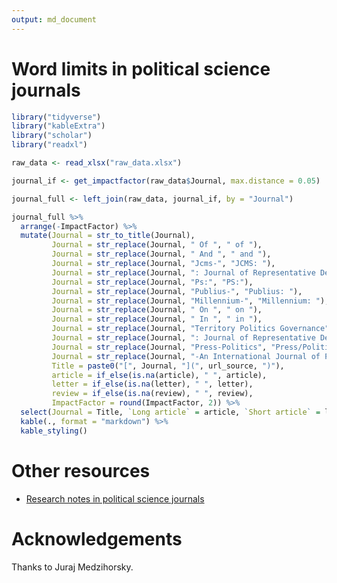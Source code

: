 ```yaml
---
output: md_document
---
```


# Word limits in political science journals

```r
library("tidyverse")
library("kableExtra")
library("scholar")
library("readxl")

raw_data <- read_xlsx("raw_data.xlsx")

journal_if <- get_impactfactor(raw_data$Journal, max.distance = 0.05)

journal_full <- left_join(raw_data, journal_if, by = "Journal")

journal_full %>%
  arrange(-ImpactFactor) %>%
  mutate(Journal = str_to_title(Journal),
         Journal = str_replace(Journal, " Of ", " of "),
         Journal = str_replace(Journal, " And ", " and "),
         Journal = str_replace(Journal, "Jcms-", "JCMS: "),
         Journal = str_replace(Journal, ": Journal of Representative Democracy", ""),
         Journal = str_replace(Journal, "Ps:", "PS:"),
         Journal = str_replace(Journal, "Publius-", "Publius: "),
         Journal = str_replace(Journal, "Millennium-", "Millennium: "),
         Journal = str_replace(Journal, " On ", " on "),
         Journal = str_replace(Journal, " In ", " in "),
         Journal = str_replace(Journal, "Territory Politics Governance", "Territory, Politics, Governance"),
         Journal = str_replace(Journal, ": Journal of Representative Democracy", ""),
         Journal = str_replace(Journal, "Press-Politics", "Press/Politics"),
         Journal = str_replace(Journal, "-An International Journal of Policy Administration and Institutions", ""),
         Title = paste0("[", Journal, "](", url_source, ")"),
         article = if_else(is.na(article), " ", article),
         letter = if_else(is.na(letter), " ", letter),
         review = if_else(is.na(review), " ", review),
         ImpactFactor = round(ImpactFactor, 2)) %>%
  select(Journal = Title, `Long article` = article, `Short article` = letter, `Review` = review, `Impact factor` = ImpactFactor) %>%
  kable(., format = "markdown") %>% 
  kable_styling()
```

# Other resources

- [Research notes in political science journals](https://resulumit.com/blog/polisci-research-notes/)

# Acknowledgements

Thanks to Juraj Medzihorsky.